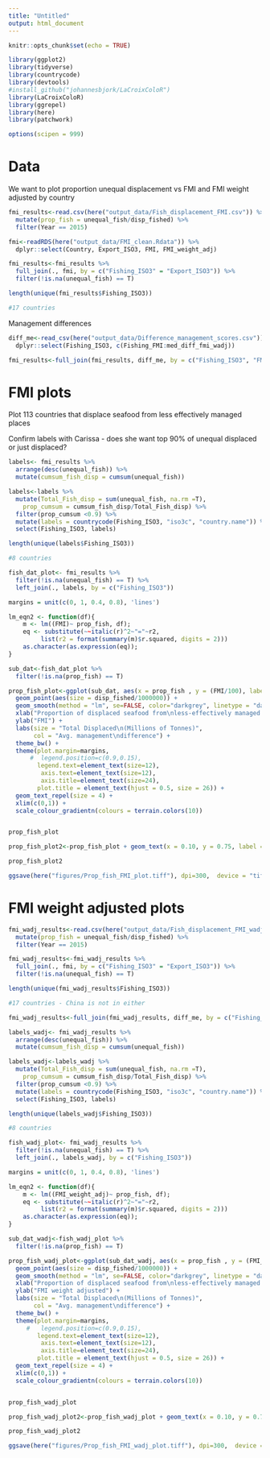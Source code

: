 ```yaml
---
title: "Untitled"
output: html_document
---
```


```r
knitr::opts_chunk$set(echo = TRUE)
```

```r
library(ggplot2)
library(tidyverse)
library(countrycode)
library(devtools)
#install_github("johannesbjork/LaCroixColoR")
library(LaCroixColoR)
library(ggrepel)
library(here)
library(patchwork)

options(scipen = 999)
```

# Data

We want to plot proportion unequal displacement vs FMI and FMI weight adjusted by country
```r
fmi_results<-read.csv(here("output_data/Fish_displacement_FMI.csv")) %>% 
  mutate(prop_fish = unequal_fish/disp_fished) %>% 
  filter(Year == 2015)

fmi<-readRDS(here("output_data/FMI_clean.Rdata")) %>% 
  dplyr::select(Country, Export_ISO3, FMI, FMI_weight_adj)

fmi_results<-fmi_results %>% 
  full_join(., fmi, by = c("Fishing_ISO3" = "Export_ISO3")) %>% 
  filter(!is.na(unequal_fish) == T)

length(unique(fmi_results$Fishing_ISO3))

#17 countries
```
Management differences
```r
diff_me<-read_csv(here("output_data/Difference_management_scores.csv")) %>% 
  dplyr::select(Fishing_ISO3, c(Fishing_FMI:med_diff_fmi_wadj))
```

```r
fmi_results<-full_join(fmi_results, diff_me, by = c("Fishing_ISO3", "FMI" = "Fishing_FMI"))
```

# FMI plots 

Plot 113 countries that displace seafood from less effectively managed places

Confirm labels with Carissa - does she want top 90% of unequal displaced or just displaced?

```r
labels<- fmi_results %>% 
  arrange(desc(unequal_fish)) %>% 
  mutate(cumsum_fish_disp = cumsum(unequal_fish))

labels<-labels %>% 
  mutate(Total_Fish_disp = sum(unequal_fish, na.rm =T),
    prop_cumsum = cumsum_fish_disp/Total_Fish_disp) %>% 
  filter(prop_cumsum <0.9) %>% 
  mutate(labels = countrycode(Fishing_ISO3, "iso3c", "country.name")) %>%
  select(Fishing_ISO3, labels)

length(unique(labels$Fishing_ISO3))

#8 countries

fish_dat_plot<- fmi_results %>% 
  filter(!is.na(unequal_fish) == T) %>% 
  left_join(., labels, by = c("Fishing_ISO3"))

margins = unit(c(0, 1, 0.4, 0.8), 'lines')

lm_eqn2 <- function(df){
    m <- lm((FMI)~ prop_fish, df);
    eq <- substitute(~~italic(r)^2~"="~r2, 
         list(r2 = format(summary(m)$r.squared, digits = 2)))
    as.character(as.expression(eq));
}

sub_dat<-fish_dat_plot %>% 
  filter(!is.na(prop_fish) == T)
```

```r

prop_fish_plot<-ggplot(sub_dat, aes(x = prop_fish , y = (FMI/100), label = labels))+#, col = avg_diff_fmi)) +
  geom_point(aes(size = disp_fished/1000000)) +
  geom_smooth(method = "lm", se=FALSE, color="darkgrey", linetype = "dashed", formula = y~x) +
  xlab("Proportion of displaced seafood from\nless-effectively managed places") +
  ylab("FMI") +
  labs(size = "Total Displaced\n(Millions of Tonnes)", 
       col = "Avg. management\ndifference") +
  theme_bw() +
  theme(plot.margin=margins,
      #  legend.position=c(0.9,0.15),
        legend.text=element_text(size=12),
         axis.text=element_text(size=12),
         axis.title=element_text(size=24),
        plot.title = element_text(hjust = 0.5, size = 26)) +
  geom_text_repel(size = 4) +
  xlim(c(0,1)) +
  scale_colour_gradientn(colours = terrain.colors(10))


prop_fish_plot


```

```r
prop_fish_plot2<-prop_fish_plot + geom_text(x = 0.10, y = 0.75, label = lm_eqn2(fish_dat_plot), parse = TRUE, size = 8.5) 

prop_fish_plot2
```

```r
ggsave(here("figures/Prop_fish_FMI_plot.tiff"), dpi=300,  device = "tiff", width = 22, height=18, units = "cm")
```

# FMI weight adjusted plots 

```r
fmi_wadj_results<-read.csv(here("output_data/Fish_displacement_FMI_wadj.csv")) %>% 
  mutate(prop_fish = unequal_fish/disp_fished) %>% 
  filter(Year == 2015)

fmi_wadj_results<-fmi_wadj_results %>% 
  full_join(., fmi, by = c("Fishing_ISO3" = "Export_ISO3")) %>% 
  filter(!is.na(unequal_fish) == T)

length(unique(fmi_wadj_results$Fishing_ISO3))

#17 countries - China is not in either
```

```r
fmi_wadj_results<-full_join(fmi_wadj_results, diff_me, by = c("Fishing_ISO3", "FMI_weight_adj" = "Fishing_FMI_wadj"))
```


```r
labels_wadj<- fmi_wadj_results %>% 
  arrange(desc(unequal_fish)) %>% 
  mutate(cumsum_fish_disp = cumsum(unequal_fish))

labels_wadj<-labels_wadj %>% 
  mutate(Total_Fish_disp = sum(unequal_fish, na.rm =T),
    prop_cumsum = cumsum_fish_disp/Total_Fish_disp) %>% 
  filter(prop_cumsum <0.9) %>% 
  mutate(labels = countrycode(Fishing_ISO3, "iso3c", "country.name")) %>%
  select(Fishing_ISO3, labels)

length(unique(labels_wadj$Fishing_ISO3))

#8 countries

fish_wadj_plot<- fmi_wadj_results %>% 
  filter(!is.na(unequal_fish) == T) %>% 
  left_join(., labels_wadj, by = c("Fishing_ISO3"))

margins = unit(c(0, 1, 0.4, 0.8), 'lines')

lm_eqn2 <- function(df){
    m <- lm((FMI_weight_adj)~ prop_fish, df);
    eq <- substitute(~~italic(r)^2~"="~r2, 
         list(r2 = format(summary(m)$r.squared, digits = 2)))
    as.character(as.expression(eq));
}

sub_dat_wadj<-fish_wadj_plot %>% 
  filter(!is.na(prop_fish) == T)

```

```r
prop_fish_wadj_plot<-ggplot(sub_dat_wadj, aes(x = prop_fish , y = (FMI_weight_adj/100), label = labels))+ #,col = avg_diff_fmi_wadj)) +
  geom_point(aes(size = disp_fished/1000000)) +
  geom_smooth(method = "lm", se=FALSE, color="darkgrey", linetype = "dashed", formula = y~x) +
  xlab("Proportion of displaced seafood from\nless-effectively managed places") +
  ylab("FMI weight adjusted") +
  labs(size = "Total Displaced\n(Millions of Tonnes)",
       col = "Avg. management\ndifference") +
  theme_bw() +
  theme(plot.margin=margins,
     #   legend.position=c(0.9,0.15),
        legend.text=element_text(size=12),
         axis.text=element_text(size=12),
         axis.title=element_text(size=24),
        plot.title = element_text(hjust = 0.5, size = 26)) +
  geom_text_repel(size = 4) +
  xlim(c(0,1)) +
  scale_colour_gradientn(colours = terrain.colors(10))


prop_fish_wadj_plot

```


```r
prop_fish_wadj_plot2<-prop_fish_wadj_plot + geom_text(x = 0.10, y = 0.75, label = lm_eqn2(fish_wadj_plot), parse = TRUE, size = 8.5) 

prop_fish_wadj_plot2
```

```r
ggsave(here("figures/Prop_fish_FMI_wadj_plot.tiff"), dpi=300,  device = "tiff", width = 22, height=18, units = "cm")
```
